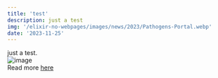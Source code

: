 ---
title: 'test'
description: just a test
img: '/elixir-no-webpages/images/news/2023/Pathogens-Portal.webp'
date: '2023-11-25'
---

just a test.
<br/>
![image](/images/news/2023/Pathogens-Portal.webp)
<br/>
Read more [here](https://www.ebi.ac.uk/about/news/updates-from-data-resources/extending-the-network-of-infectious-disease-data-portals-developments-in-sweden-and-the-netherlands/)